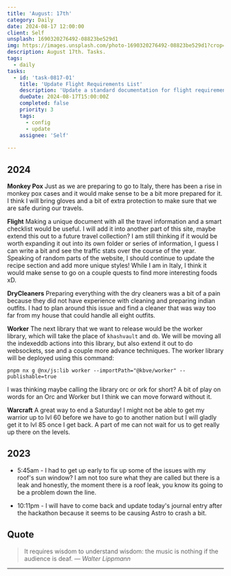 ```yaml
---
title: 'August: 17th'
category: Daily
date: 2024-08-17 12:00:00
client: Self
unsplash: 1690320276492-08823be529d1
img: https://images.unsplash.com/photo-1690320276492-08823be529d1?crop=entropy&cs=srgb&fm=jpg&ixid=MnwzNjM5Nzd8MHwxfHJhbmRvbXx8fHx8fHx8fDE2ODE3NDg2ODY&ixlib=rb-4.0.3&q=85
description: August 17th. Tasks.
tags:
  - daily
tasks:
  - id: 'task-0817-01'
    title: 'Update Flight Requirements List'
    description: 'Update a standard documentation for flight requirements.'
    dueDate: 2024-08-17T15:00:00Z
    completed: false
    priority: 3
    tags:
      - config
      - update
    assignee: 'Self'
  
---
```



## 2024

**Monkey Pox**
Just as we are preparing to go to Italy, there has been a rise in monkey pox cases and it would make sense to be a bit more prepared for it.
I think I will bring gloves and a bit of extra protection to make sure that we are safe during our travels.

**Flight**
Making a unique document with all the travel information and a smart checklist would be useful.
I will add it into another part of this site, maybe extend this out to a future travel collection?
I am still thinking if it would be worth expanding it out into its own folder or series of information, I guess I can write a bit and see the traffic stats over the course of the year.
Speaking of random parts of the website, I should continue to update the recipe section and add more unique styles!
While I am in Italy, I think it would make sense to go on a couple quests to find more interesting foods xD.

**DryCleaners**
Preparing everything with the dry cleaners was a bit of a pain because they did not have experience with cleaning and preparing indian outfits.
I had to plan around this issue and find a cleaner that was way too far from my house that could handle all eight outfits.

**Worker**
The next library that we want to release would be the worker library, which will take the place of `khashvault` and `db`.
We will be moving all the indexeddb actions into this library, but also extend it out to do websockets, sse and a couple more advance techniques.
The worker library will be deployed using this command: 

```shell 
pnpm nx g @nx/js:lib worker --importPath="@kbve/worker" --publishable=true
```

I was thinking maybe calling the library orc or ork for short? A bit of play on words for an Orc and Worker but I think we can move forward without it.

**Warcraft**
A great way to end a Saturday!
I might not be able to get my warrior up to lvl 60 before we have to go to another nation but I will gladly get it to lvl 85 once I get back.
A part of me can not wait for us to get really up there on the levels.





## 2023
- 5:45am - I had to get up early to fix up some of the issues with my roof's sun window? I am not too sure what they are called but there is a leak and honestly, the moment there is a roof leak, you know its going to be a problem down the line.

- 10:11pm - I will have to come back and update today's journal entry after the hackathon because it seems to be causing Astro to crash a bit.

## Quote

> It requires wisdom to understand wisdom: the music is nothing if the audience is deaf.
> — <cite>Walter Lippmann</cite>

---

<Tasks tasks={frontmatter.tasks}  />

